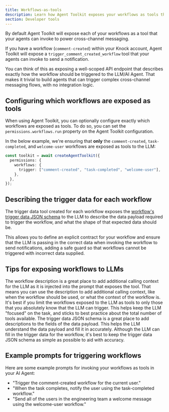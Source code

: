 ```yaml
---
title: Workflows-as-tools
description: Learn how Agent Toolkit exposes your workflows as tools that your AI Agents can invoke to power cross-channel user messaging, without any integration logic.
section: Developer tools
---
```


By default Agent Toolkit will expose each of your workflows as a tool that your agents can invoke to power cross-channel messaging.

If you have a workflow (`comment-created`) within your Knock account, Agent Toolkit will expose a `trigger_comment_created_workflow` tool that your agents can invoke to send a notification.

You can think of this as exposing a well-scoped API endpoint that describes exactly how the workflow should be triggered to the LLM/AI Agent. That makes it trivial to build agents that can trigger complex cross-channel messaging flows, with no integration logic.

## Configuring which workflows are exposed as tools

When using Agent Toolkit, you can optionally configure exactly which workflows are exposed as tools. To do so, you can set the `permissions.workflows.run` property on the Agent Toolkit configuration.

In the below example, we're ensuring that **only** the `comment-created`, `task-completed`, and `welcome-user` workflows are exposed as tools to the LLM:

```typescript
const toolkit = await createAgentToolkit({
  permissions: {
    workflows: {
      trigger: ["comment-created", "task-completed", "welcome-user"],
    },
  },
});
```

## Describing the trigger data for each workflow

The trigger data tool created for each workflow exposes the [workflow's trigger data JSON schema](/developer-tools/validating-trigger-data) to the LLM to describe the data payload required to trigger the workflow, and what the shape of that expected data should be.

This allows you to define an explicit contract for your workflow and ensure that the LLM is passing in the correct data when invoking the workflow to send notifications, adding a safe guard so that workflows cannot be triggered with incorrect data supplied.

## Tips for exposing workflows to LLMs

<AccordionGroup>
  <Accordion title="Use the workflow description to add additional calling context for the LLM">
    The workflow description is a great place to add additional calling context
    for the LLM as it is injected into the prompt that exposes the tool. That
    means you can use the description to add additional calling context, like
    when the workflow should be used, or what the context of the workflow is.
  </Accordion>
  <Accordion title="Limit the workflows that are exposed to the LLM">
    It's best if you limit the workflows exposed to the LLM as tools to only
    those that you absolutely know that the LLM can trigger. This helps keep the
    LLM "focused" on the task, and sticks to best practice about the total
    number of tools available.
  </Accordion>
  <Accordion title="Ensure your trigger data JSON schema has good descriptions">
    The trigger data JSON schema is a great place to add descriptions to the
    fields of the data payload. This helps the LLM understand the data payload
    and fill it in accurately.
  </Accordion>
  <Accordion title="Keep your trigger data JSON schema as simple as possible">
    Although the LLM can fill in the trigger data for the workflow, it's best to
    keep the trigger data JSON schema as simple as possible to aid with
    accuracy.
  </Accordion>
</AccordionGroup>

## Example prompts for triggering workflows

Here are some example prompts for invoking your workflows as tools in your AI Agent:

- "Trigger the comment-created workflow for the current user."
- "When the task completes, notify the user using the task-completed workflow."
- "Send all of the users in the engineering team a welcome message using the welcome-user workflow."

